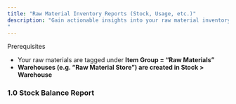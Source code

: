 ```yaml
---
title: "Raw Material Inventory Reports (Stock, Usage, etc.)"
description: "Gain actionable insights into your raw material inventory using the built-in report suite of the CGIC App. From current stock levels to consumption trends and ageing analysis, these reports help you optimize procurement, prevent stockouts, and minimize waste.
"
---
```


<Info>
  Prerequisites

  - Your raw materials are tagged under **Item Group = “Raw Materials”**  
  - **Warehouses (e.g. “Raw Material Store”) are created in Stock \> Warehouse**
</Info>

### 1.0 Stock Balance Report